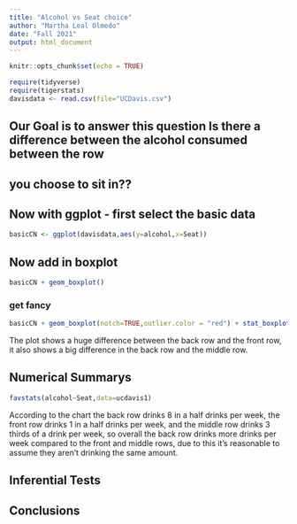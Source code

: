 ```yaml
---
title: "Alcohol vs Seat choice"
author: "Martha Leal Olmedo"
date: "Fall 2021"
output: html_document
---
```


```r
knitr::opts_chunk$set(echo = TRUE)
```

```r
require(tidyverse)
require(tigerstats)
davisdata <- read.csv(file="UCDavis.csv")
```
## Our Goal is to answer this question Is there a difference between the alcohol consumed between the row
## you choose to sit in??

## Now with ggplot - first select the basic data

```r
basicCN <- ggplot(davisdata,aes(y=alcohol,x=Seat))
```
## Now add in boxplot

```r
basicCN + geom_boxplot()
```
  
  
### get fancy  

```r
basicCN + geom_boxplot(notch=TRUE,outlier.color = "red") + stat_boxplot(geom ='errorbar') + labs(title="Fancy notch boxplot \n with 2 lines")
```

The plot shows a huge difference between the back row and the front row, it also shows a big difference in the back row and the middle row.

## Numerical Summarys 
```r
favstats(alcohol~Seat,data=ucdavis1)
```

According to the chart the back row drinks 8 in a half drinks per week, the front row drinks 1 in a half drinks per week, and the middle row drinks 3 thirds of a drink per week, so overall the back row drinks more drinks per week compared to the front and middle rows, due to this it's reasonable to assume they aren't drinking the same amount.

## Inferential Tests

## Conclusions


